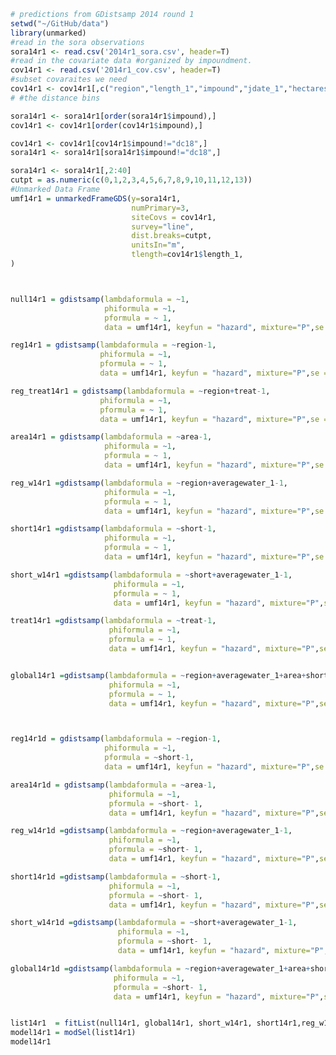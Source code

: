 ```r
# predictions from GDistsamp 2014 round 1
setwd("~/GitHub/data")
library(unmarked)
#read in the sora observations
sora14r1 <- read.csv('2014r1_sora.csv', header=T)
#read in the covariate data #organized by impoundment.
cov14r1 <- read.csv('2014r1_cov.csv', header=T)
#subset covaraites we need
cov14r1 <- cov14r1[,c("region","length_1","impound","jdate_1","hectares","area", "treat","int","short","averagewater_1")]
# #the distance bins

sora14r1 <- sora14r1[order(sora14r1$impound),]
cov14r1 <- cov14r1[order(cov14r1$impound),]

cov14r1 <- cov14r1[cov14r1$impound!="dc18",]
sora14r1 <- sora14r1[sora14r1$impound!="dc18",]

sora14r1 <- sora14r1[,2:40]
cutpt = as.numeric(c(0,1,2,3,4,5,6,7,8,9,10,11,12,13)) 
#Unmarked Data Frame
umf14r1 = unmarkedFrameGDS(y=sora14r1, 
                           numPrimary=3,
                           siteCovs = cov14r1,
                           survey="line", 
                           dist.breaks=cutpt,  
                           unitsIn="m", 
                           tlength=cov14r1$length_1,
)



null14r1 = gdistsamp(lambdaformula = ~1, 
                     phiformula = ~1, 
                     pformula = ~ 1,
                     data = umf14r1, keyfun = "hazard", mixture="P",se = T, output="abund")

reg14r1 = gdistsamp(lambdaformula = ~region-1, 
                    phiformula = ~1, 
                    pformula = ~ 1,
                    data = umf14r1, keyfun = "hazard", mixture="P",se = T, output="abund")

reg_treat14r1 = gdistsamp(lambdaformula = ~region+treat-1, 
                    phiformula = ~1, 
                    pformula = ~ 1,
                    data = umf14r1, keyfun = "hazard", mixture="P",se = T, output="abund")

area14r1 = gdistsamp(lambdaformula = ~area-1, 
                     phiformula = ~1, 
                     pformula = ~ 1,
                     data = umf14r1, keyfun = "hazard", mixture="P",se = T, output="abund")

reg_w14r1 =gdistsamp(lambdaformula = ~region+averagewater_1-1, 
                     phiformula = ~1, 
                     pformula = ~ 1,
                     data = umf14r1, keyfun = "hazard", mixture="P",se = T, output="abund")

short14r1 =gdistsamp(lambdaformula = ~short-1, 
                     phiformula = ~1, 
                     pformula = ~ 1,
                     data = umf14r1, keyfun = "hazard", mixture="P",se = T, output="abund")

short_w14r1 =gdistsamp(lambdaformula = ~short+averagewater_1-1, 
                       phiformula = ~1, 
                       pformula = ~ 1,
                       data = umf14r1, keyfun = "hazard", mixture="P",se = T, output="abund")

treat14r1 =gdistsamp(lambdaformula = ~treat-1, 
                      phiformula = ~1, 
                      pformula = ~ 1,
                      data = umf14r1, keyfun = "hazard", mixture="P",se = T, output="abund")


global14r1 =gdistsamp(lambdaformula = ~region+averagewater_1+area+short+treat-1, 
                      phiformula = ~1, 
                      pformula = ~ 1,
                      data = umf14r1, keyfun = "hazard", mixture="P",se = T, output="abund")



reg14r1d = gdistsamp(lambdaformula = ~region-1, 
                     phiformula = ~1, 
                     pformula = ~short-1,
                     data = umf14r1, keyfun = "hazard", mixture="P",se = T, output="abund")

area14r1d = gdistsamp(lambdaformula = ~area-1, 
                      phiformula = ~1, 
                      pformula = ~short- 1,
                      data = umf14r1, keyfun = "hazard", mixture="P",se = T, output="abund")

reg_w14r1d =gdistsamp(lambdaformula = ~region+averagewater_1-1, 
                      phiformula = ~1, 
                      pformula = ~short- 1,
                      data = umf14r1, keyfun = "hazard", mixture="P",se = T, output="abund")

short14r1d =gdistsamp(lambdaformula = ~short-1, 
                      phiformula = ~1, 
                      pformula = ~short- 1,
                      data = umf14r1, keyfun = "hazard", mixture="P",se = T, output="abund")

short_w14r1d =gdistsamp(lambdaformula = ~short+averagewater_1-1, 
                        phiformula = ~1, 
                        pformula = ~short- 1,
                        data = umf14r1, keyfun = "hazard", mixture="P",se = T, output="abund")

global14r1d =gdistsamp(lambdaformula = ~region+averagewater_1+area+short-1, 
                       phiformula = ~1, 
                       pformula = ~short- 1,
                       data = umf14r1, keyfun = "hazard", mixture="P",se = T, output="abund")


list14r1  = fitList(null14r1, global14r1, short_w14r1, short14r1,reg_w14r1,area14r1,reg14r1, global14r1d, short_w14r1d, short14r1d,reg_w14r1d,area14r1d,reg14r1d,reg_treat14r1,reg_treat14r1d, treat14r1, treat14r1d)
model14r1 = modSel(list14r1)
model14r1
```